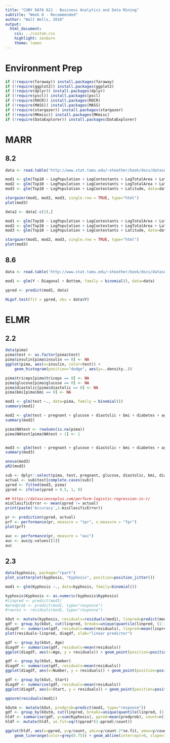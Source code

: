 ```yaml
---
title: "CUNY DATA 621 - Business Analytics and Data Mining"
subtitle: "Week 8 - Recommended"
author: "Walt Wells, 2018"
output:
  html_document:
    css: ../custom.css
    highlight: zenburn
    theme: lumen
---
```


# Environment Prep

```r
if (!require(faraway)) install.packages(faraway)
if (!require(ggplot2)) install.packages(ggplot2)
if (!require(dplyr)) install.packages(dplyr)
if (!require(pscl)) install.packages(pscl)
if (!require(ROCR)) install.packages(ROCR)
if (!require(MASS)) install.packages(MASS)
if (!require(stargazer)) install.packages(stargazer)
if (!require(MKmisc)) install.packages(MKmisc)
if (!require(DataExplorer)) install.packages(DataExplorer)
```

# MARR

## 8.2

```r
data <- read.table('http://www.stat.tamu.edu/~sheather/book/docs/datasets/MissAmericato2008.txt', header=T)

mod1 <- glm(Top10 ~ LogPopulation + LogContestants + LogTotalArea + Latitude + Longitude, data=data)
mod2 <- glm(Top10 ~ LogPopulation + LogContestants + LogTotalArea + Latitude, data=data)
mod3 <- glm(Top10 ~ LogPopulation + LogContestants + Latitude, data=data)
```

```r
stargazer(mod1, mod2, mod3, single.row = TRUE, type="html")
plot(mod3)
```

```r
data2 <- data[-c(2),]

mod1 <- glm(Top10 ~ LogPopulation + LogContestants + LogTotalArea + Latitude + Longitude, data=data2)
mod2 <- glm(Top10 ~ LogPopulation + LogContestants + LogTotalArea + Latitude, data=data2)
mod3 <- glm(Top10 ~ LogPopulation + LogContestants + Latitude, data=data2)
```

```r
stargazer(mod1, mod2, mod3, single.row = TRUE, type="html")
plot(mod3)
```

## 8.6

```r
data <- read.table('http://www.stat.tamu.edu/~sheather/book/docs/datasets/banknote.txt', header=T)

mod1 <- glm(Y ~ Diagonal + Bottom, family = binomial(), data=data)

ypred <- predict(mod1, data)

HLgof.test(fit = ypred, obs = data$Y)
```

# ELMR

## 2.2

```r
data(pima)
pima$test <- as.factor(pima$test)
pima$insulin[pima$insulin == 0] <- NA
ggplot(pima, aes(x=insulin, color=test)) +
    geom_histogram(position="dodge", aes(y=..density..))
```

```r
pima$triceps[pima$triceps == 0] <- NA
pima$glucose[pima$glucose == 0] <- NA
pima$diastolic[pima$diastolic == 0] <- NA
pima$bmi[pima$bmi == 0] <- NA

mod1 <- glm(test ~., data=pima, family = binomial())
summary(mod1)

mod2 <- glm(test ~ pregnant + glucose + diastolic + bmi + diabetes + age, data=pima, family = binomial())
summary(mod2)

pima$NAtest <- rowSums(is.na(pima))
pima$NAtest[pima$NAtest > 1] <- 1


mod3 <- glm(test ~ pregnant + glucose + diastolic + bmi + diabetes + age + NAtest, data=pima, family = binomial())
summary(mod3)

anova(mod3)
pR2(mod3)

sub <- dplyr::select(pima, test, pregnant, glucose, diastolic, bmi, diabetes, age)
actual <- sub$test[complete.cases(sub)]
ypred <- fitted(mod3, pima)
ypred <- ifelse(ypred > 0.5, 1, 0)

## https://datascienceplus.com/perform-logistic-regression-in-r/
misClasificError <- mean(ypred != actual)
print(paste('Accuracy',1-misClasificError))

pr <- prediction(ypred, actual)
prf <- performance(pr, measure = "tpr", x.measure = "fpr")
plot(prf)

auc <- performance(pr, measure = "auc")
auc <- auc@y.values[[1]]
auc
```

## 2.3

```r
data(kyphosis, package="rpart")
plot_scatterplot(kyphosis, "Kyphosis", position=position_jitter())

mod1 <- glm(Kyphosis ~., data=kyphosis, family=binomial())
```

```r
kyphosis$Kyphosis <- as.numeric(kyphosis$Kyphosis)
#linpred <- predict(mod1)
#predprob <- predict(mod1, type="response")
#rawres <- residuals(mod1, type="response")

kOut <- mutate(kyphosis, residuals=residuals(mod1), linpred=predict(mod1))
gdf <- group_by(kOut, cut(linpred, breaks=unique(quantile(linpred, (1:100)/101))))
diagdf <- summarise(gdf, residuals=mean(residuals), linpred=mean(linpred))
plot(residuals~linpred, diagdf, xlab="linear predictor")

gdf <- group_by(kOut, Age)
diagdf <- summarise(gdf, residuals=mean(residuals))
ggplot(diagdf, aes(x=Age, y = residuals)) + geom_point(position=position_jitter())

gdf <- group_by(kOut, Number)
diagdf <- summarise(gdf, residuals=mean(residuals))
ggplot(diagdf, aes(x=Number, y = residuals)) + geom_point(position=position_jitter())

gdf <- group_by(kOut, Start)
diagdf <- summarise(gdf, residuals=mean(residuals))
ggplot(diagdf, aes(x=Start, y = residuals)) + geom_point(position=position_jitter())

qqnorm(residuals(mod1))
```

```r
kOutm <- mutate(kOut, predprob=predict(mod1, type="response"))
gdf <- group_by(kOutm, cut(linpred, breaks=unique(quantile(linpred, (1:1000)/1000))))
hldf <- summarise(gdf, y=sum(Kyphosis), ppred=mean(predprob), count=n())
hldf <- mutate(hldf, se.fit=sqrt(ppred*(1-ppred)/count))

ggplot(hldf, aes(x=ppred, y=y/count, ymin=y/count-2*se.fit, ymax=y/count+2*se.fit)) + geom_point() + 
    geom_linerange(color=grey(0.75)) + geom_abline(intercept=0, slope=1)
```


